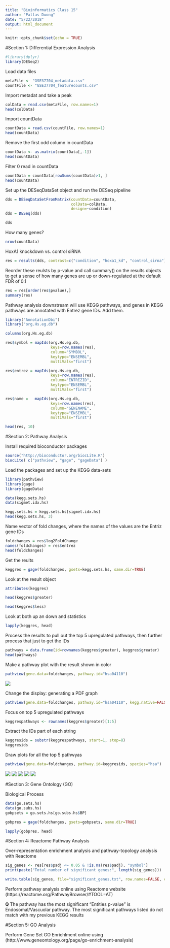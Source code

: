 ```yaml
---
title: "Bioinformatics Class 15"
author: "Pallas Duong"
date: "5/22/2018"
output: html_document
---
```


```r
knitr::opts_chunk$set(echo = TRUE)
```

#Section 1: Differential Expression Analysis

```r
#library(dplyr)
library(DESeq2)
```

Load data files
```r
metaFile <- "GSE37704_metadata.csv"
countFile <- "GSE37704_featurecounts.csv"
```

Import metadat and take a peak
```r
colData = read.csv(metaFile, row.names=1)
head(colData)
```

Import countData
```r
countData = read.csv(countFile, row.names=1)
head(countData)
```

Remove the first odd column in countData 
```r
countData <- as.matrix(countData[,-1])
head(countData)
```

Filter 0 read in countData 
```r
countData = countData[rowSums(countData)>1, ]
head(countData)
```

Set up the DESeqDataSet object and run the DESeq pipeline
```r
dds = DESeqDataSetFromMatrix(countData=countData,
                             colData=colData,
                             design=~condition)
dds = DESeq(dds)
```

```r
dds
```

How many genes?
```r
nrow(countData)
```

HoxA1 knockdown vs. control siRNA 
```r
res = results(dds, contrast=c("condition", "hoxa1_kd", "control_sirna"))
```

Reorder these reulsts by p-value and call summary() on the results objects to get a sense of how many genes are up or down-regulated at the default FDR of 0.1
```r
res = res[order(res$pvalue),]
summary(res)
```

Pathway analysis downstream will use KEGG pathways, and genes in KEGG pathways are annotated with Entrez gene IDs. Add them.
```r
library("AnnotationDbi")
library("org.Hs.eg.db")

columns(org.Hs.eg.db)
```

```r
res$symbol = mapIds(org.Hs.eg.db,
                    keys=row.names(res), 
                    column="SYMBOL",
                    keytype="ENSEMBL",
                    multiVals="first")

res$entrez = mapIds(org.Hs.eg.db,
                    keys=row.names(res), 
                    column="ENTREZID",
                    keytype="ENSEMBL",
                    multiVals="first")

res$name =   mapIds(org.Hs.eg.db,
                    keys=row.names(res), 
                    column="GENENAME",
                    keytype="ENSEMBL",
                    multiVals="first")

head(res, 10)
```

#Section 2: Pathway Analysis 

Install required bioconductor packages 
```r
source("http://bioconductor.org/biocLite.R")
biocLite( c("pathview", "gage", "gageData") )
```

Load the packages and set up the KEGG data-sets
```r
library(pathview)
library(gage)
library(gageData)

data(kegg.sets.hs)
data(sigmet.idx.hs)

kegg.sets.hs = kegg.sets.hs[sigmet.idx.hs]
head(kegg.sets.hs, 3)
```

Name vector of fold changes, where the names of the values are the Entriz gene IDs
```r
foldchanges = res$log2FoldChange
names(foldchanges) = res$entrez
head(foldchanges)
```

Get the reults 
```r
keggres = gage(foldchanges, gsets=kegg.sets.hs, same.dir=TRUE)
```

Look at the result object
```r
attributes(keggres)
```

```r
head(keggres$greater)
```

```r
head(keggres$less)
```

Look at both up an down and statistics 
```r
lapply(keggres, head)

```

Process the results to pull out the top 5 upregulated pathways, then further process that just to get the IDs

```r
pathways = data.frame(id=rownames(keggres$greater), keggres$greater)
head(pathways)
```

Make a pathway plot with the result shown in color
```r
pathview(gene.data=foldchanges, pathway.id="hsa04110")
```
![](hsa04110.pathview.png)

Change the display: generating a PDF graph
```r
pathview(gene.data=foldchanges, pathway.id="hsa04110", kegg.native=FALSE)

```

Focus on top 5 upregulated pathways
```r
keggrespathways <- rownames(keggres$greater)[1:5]
```

Extract the IDs part of each string 
```r
keggresids = substr(keggrespathways, start=1, stop=8)
keggresids
```

Draw plots for all the top 5 pathwyas
```r
pathview(gene.data=foldchanges, pathway.id=keggresids, species="hsa")

```
![](hsa04640.pathview.png)
![](hsa04630.pathview.png)
![](hsa04142.pathview.png)
![](hsa00140.pathview.png)
![](hsa04740.pathview.png)

#Section 3: Gene Ontology (GO)

Biological Process
```r
data(go.sets.hs)
data(go.subs.hs)
gobpsets = go.sets.hs[go.subs.hs$BP]

gobpres = gage(foldchanges, gsets=gobpsets, same.dir=TRUE)

lapply(gobpres, head)
```
 
#Section 4: Reactome Pathway Analysis 

Over-representation enrichment analysis and pathway-topology analysis with Reactome 
```r
sig_genes <- res[res$padj <= 0.05 & !is.na(res$padj), "symbol"]
print(paste("Total number of significant genes:", length(sig_genes)))
```

```r
write.table(sig_genes, file="significant_genes.txt", row.names=FALSE, col.names=FALSE, quote=FALSE)

```

Perform pathway analysis online using Reactome website (https://reactome.org/PathwayBrowser/#TOOL=AT)

**Q** The pathway has the most significant "Entities p-value" is Endosomal/Vascuolar pathway. The most significant pathways listed do not match with my previous KEGG results

#Section 5: GO Analysis

Perform Gene Set GO Enrichlment online using (http://www.geneontology.org/page/go-enrichment-analysis)










